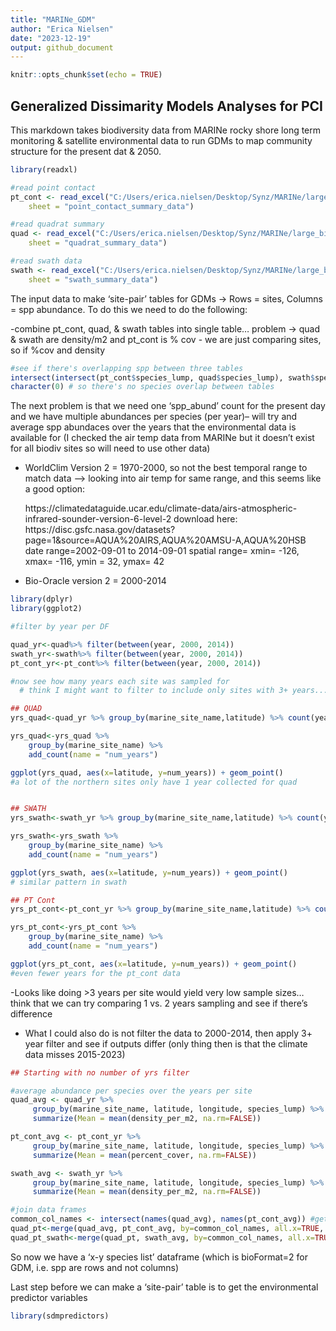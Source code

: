 ```yaml
---
title: "MARINe_GDM"
author: "Erica Nielsen"
date: "2023-12-19"
output: github_document
---
```


```r
knitr::opts_chunk$set(echo = TRUE)
```

## Generalized Dissimarity Models Analyses for PCI

This markdown takes biodiversity data from MARINe rocky shore long term monitoring & satellite environmental data to run GDMs to map community structure for the present dat & 2050. 

```r
library(readxl)

#read point contact
pt_cont <- read_excel("C:/Users/erica.nielsen/Desktop/Synz/MARINe/large_biodiv_data/cbs_data_CA_2023.xlsx", 
    sheet = "point_contact_summary_data")

#read quadrat summary
quad <- read_excel("C:/Users/erica.nielsen/Desktop/Synz/MARINe/large_biodiv_data/cbs_data_CA_2023.xlsx", 
    sheet = "quadrat_summary_data")

#read swath data
swath <- read_excel("C:/Users/erica.nielsen/Desktop/Synz/MARINe/large_biodiv_data/cbs_data_CA_2023.xlsx", 
    sheet = "swath_summary_data")

```

The input data to make 'site-pair' tables for GDMs -> Rows = sites, Columns = spp abundance. To do this we need to do the following:

-combine pt_cont, quad, & swath tables into single table... problem -> quad & swath are density/m2 and pt_cont is % cov
  - we are just comparing sites, so if %cov and density 


```r

#see if there's overlapping spp between three tables 
intersect(intersect(pt_cont$species_lump, quad$species_lump), swath$species_lump)
character(0) # so there's no species overlap between tables

```

The next problem is that we need one 'spp_abund' count for the present day and we have multiple abundances per species (per year)-- will try and average spp abundaces over the years that the environmental data is available for
(I checked the air temp data from MARINe but it doesn't exist for all biodiv sites so will need to use other data)

- WorldClim Version 2 = 1970-2000, so not the best temporal range to match data
--> looking into air temp for same range, and this seems like a good option:                    

    https://climatedataguide.ucar.edu/climate-data/airs-atmospheric-infrared-sounder-version-6-level-2 
        download here: https://disc.gsfc.nasa.gov/datasets?page=1&source=AQUA%20AIRS,AQUA%20AMSU-A,AQUA%20HSB
            date range=2002-09-01 to 2014-09-01
            spatial range= xmin= -126, xmax= -116, ymin = 32, ymax= 42


- Bio-Oracle version 2 = 2000-2014 



```r


library(dplyr)
library(ggplot2)

#filter by year per DF

quad_yr<-quad%>% filter(between(year, 2000, 2014))
swath_yr<-swath%>% filter(between(year, 2000, 2014))
pt_cont_yr<-pt_cont%>% filter(between(year, 2000, 2014))

#now see how many years each site was sampled for
  # think I might want to filter to include only sites with 3+ years... or run analyses on all data vs. filtered data

## QUAD
yrs_quad<-quad_yr %>% group_by(marine_site_name,latitude) %>% count(year, sort = TRUE)

yrs_quad<-yrs_quad %>%
    group_by(marine_site_name) %>%
    add_count(name = "num_years")

ggplot(yrs_quad, aes(x=latitude, y=num_years)) + geom_point()
#a lot of the northern sites only have 1 year collected for quad


## SWATH
yrs_swath<-swath_yr %>% group_by(marine_site_name,latitude) %>% count(year, sort = TRUE)

yrs_swath<-yrs_swath %>%
    group_by(marine_site_name) %>%
    add_count(name = "num_years")

ggplot(yrs_swath, aes(x=latitude, y=num_years)) + geom_point()
# similar pattern in swath

## PT Cont
yrs_pt_cont<-pt_cont_yr %>% group_by(marine_site_name,latitude) %>% count(year, sort = TRUE)

yrs_pt_cont<-yrs_pt_cont %>%
    group_by(marine_site_name) %>%
    add_count(name = "num_years")

ggplot(yrs_pt_cont, aes(x=latitude, y=num_years)) + geom_point()
#even fewer years for the pt_cont data


```

-Looks like doing >3 years per site would yield very low sample sizes... think that we can try comparing 1 vs. 2 years sampling and see if there's difference

- What I could also do is not filter the data to 2000-2014, then apply 3+ year filter and see if outputs differ (only thing then is that the climate data misses 2015-2023)


```r
## Starting with no number of yrs filter

#average abundance per species over the years per site
quad_avg <- quad_yr %>%
     group_by(marine_site_name, latitude, longitude, species_lump) %>%
     summarize(Mean = mean(density_per_m2, na.rm=FALSE))

pt_cont_avg <- pt_cont_yr %>%
     group_by(marine_site_name, latitude, longitude, species_lump) %>%
     summarize(Mean = mean(percent_cover, na.rm=FALSE))

swath_avg <- swath_yr %>%
     group_by(marine_site_name, latitude, longitude, species_lump) %>%
     summarize(Mean = mean(density_per_m2, na.rm=FALSE))

#join data frames
common_col_names <- intersect(names(quad_avg), names(pt_cont_avg)) #get column names
quad_pt<-merge(quad_avg, pt_cont_avg, by=common_col_names, all.x=TRUE, all.y=TRUE) #merge first 2 DFs
quad_pt_swath<-merge(quad_pt, swath_avg, by=common_col_names, all.x=TRUE, all.y=TRUE) #merge in swath

```

So now we have a 'x-y species list' dataframe (which is bioFormat=2 for GDM, i.e. spp are rows and not columns)

Last step before we can make a 'site-pair' table is to get the environmental predictor variables

```r
library(sdmpredictors)


```






